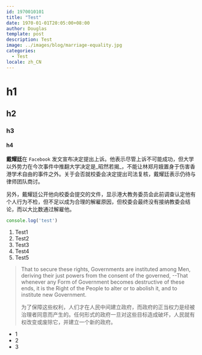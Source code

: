 ```yaml
---
id: 1970010101
title: "Test"
date: 1970-01-01T20:05:00+08:00
author: Douglas
template: post
description: Test
image: ../images/blog/marriage-equality.jpg
categories:
  - Test
locale: zh_CN
---
```


# h1
## h2
### h3
#### h4

**戴耀廷**在 `Facebook` 发文宣布决定提出上诉。他表示尽管上诉不可能成功，但大学以外势力在今次事件中推翻大学决定是_昭然若揭_，不能让林郑月娥置身于伤害香港学术自由的事件之外。关于会否就校委会决定提出司法复核，戴耀廷表示仍待与律师团队商讨。

另外，戴耀廷公开他向校委会提交的文件，显示港大教务委员会此前调查认定他有个人行为不检，但不足以成为合理的解雇原因，但校委会最终没有接纳教委会结论，而以大比数通过解雇他。

```js
console.log('test')
```
1. Test1
2. Test2
3. Test3
4. Test4
5. Test5

> That to secure these rights, Governments are instituted among Men, deriving their just powers from the consent of the governed, --That whenever any Form of Government becomes destructive of these ends, it is the Right of the People to alter or to abolish it, and to institute new Government.
>
> 为了保障这些权利，人们才在人民中间建立政府，而政府的正当权力是经被治理者同意而产生的。任何形式的政府一旦对这些目标造成破坏，人民就有权改变或废除它，并建立一个新的政府。

* 1
* 2
* 3
